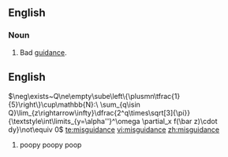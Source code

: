 ==English==
===Noun===
{{en-noun}}

#Bad [[guidance]].

== English ==
<math>\neg\exists~Q\ne\empty\sube\left\{\plusmn\tfrac{1}{5}\right\}\cup\mathbb{N}:\ \sum_{q\isin Q}\lim_{z\rightarrow\infty}\dfrac{2^q\times\sqrt[3]{\pi}}{\textstyle\int\limits_{y=\alpha''}^\omega \partial_x f(\bar z)\cdot dy}\not\equiv 0</math>
[[te:misguidance]]
[[vi:misguidance]]
[[zh:misguidance]]
# poopy poopy poop